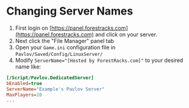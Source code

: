 # Changing Server Names

1) First login on [https://panel.forestracks.com](https://panel.forestracks.com) and click on your server.
2) Next click the "File Manager" panel tab
3) Open your `Game.ini` configuration file in `Pavlov/Saved/Config/LinuxServer/`
4) Modify `ServerName="[Hosted by ForestRacks.com]"` to your desired name like:
```ini filename="Game.ini" {3} copy
[/Script/Pavlov.DedicatedServer]
bEnabled=true
ServerName="Example's Pavlov Server"
MaxPlayers=10
...
```